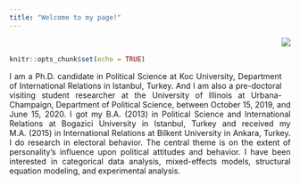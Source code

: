 ```yaml
---
title: "Welcome to my page!"
---
```

<!-- Global site tag (gtag.js) - Google Analytics -->
<script async src="https://www.googletagmanager.com/gtag/js?id=UA-166011945-1"></script>
<script>
  window.dataLayer = window.dataLayer || [];
  function gtag(){dataLayer.push(arguments);}
  gtag('js', new Date());

  gtag('config', 'UA-166011945-1');
</script>


<br>

<style>
body {
text-align: justify}
</style>
```r
knitr::opts_chunk$set(echo = TRUE)
```
<div style= "float:right;position: relative; top: -75px;">
![](Photo.png)
</div>
I am a Ph.D. candidate in Political Science at Koc University, Department of International Relations in Istanbul, Turkey. And I am also a pre-doctoral visiting student researcher at the University of Illinois at Urbana-Champaign, Department of Political Science, between October 15, 2019, and June 15, 2020. I got my B.A. (2013) in Political Science and International Relations at Bogazici University in Istanbul, Turkey and received my M.A. (2015) in International Relations at Bilkent University in Ankara, Turkey. I do research in electoral behavior. The central theme is on the extent of personality’s influence upon political attitudes and behavior. I have been interested in categorical data analysis, mixed-effects models, structural equation modeling, and experimental analysis.
